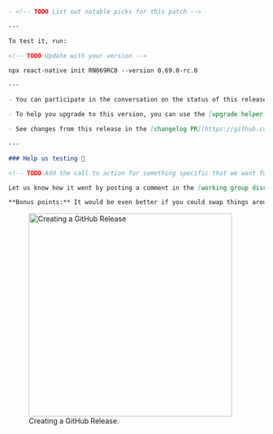 ```markdown
- <!-- TODO List out notable picks for this patch -->

---

To test it, run:

<!-- TODO Update with your version -->

npx react-native init RN069RC0 --version 0.69.0-rc.0

---

- You can participate in the conversation on the status of this release in the [working group](https://github.com/reactwg/react-native-releases/discussions).

- To help you upgrade to this version, you can use the [upgrade helper](https://react-native-community.github.io/upgrade-helper/) ⚛️

- See changes from this release in the [changelog PR](https://github.com/facebook/react-native/labels/%F0%9F%93%9D%20Changelog)

---

### Help us testing 🧪

<!-- TODO Add the call to action for something specific that we want folks to test -->

Let us know how it went by posting a comment in the [working group discussion](https://github.com/reactwg/react-native-releases/discussions)! Please specify with system you tried it on (ex. macos, windows).

**Bonus points:** It would be even better if you could swap things around: instead of using a fresh new app, use a more complex one - or use a different library that is already leveraging the new architecture!
```

<figure>
  <img loading="lazy"
    width="400"
    alt="Creating a GitHub Release"
    src="https://user-images.githubusercontent.com/1309636/133348648-c33f82b8-b8d2-474a-a06e-35a1fb8d18de.png"
  />
  <figcaption>Creating a GitHub Release.</figcaption>
</figure>
